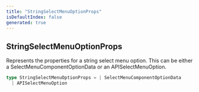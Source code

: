 ```yaml
---
title: "StringSelectMenuOptionProps"
isDefaultIndex: false
generated: true
---
```



<!-- This file was generated from the CommandKit source. Do not modify. Instead, re-run the "docgen" script -->


## StringSelectMenuOptionProps

<GenerationInfo sourceFile="packages/commandkit/src/components/interactive/select-menu/SelectMenu.ts" sourceLine="163" packageName="commandkit" />

Represents the properties for a string select menu option.
This can be either a SelectMenuComponentOptionData or an APISelectMenuOption.

```ts title="Signature"
type StringSelectMenuOptionProps = | SelectMenuComponentOptionData
  | APISelectMenuOption
```
